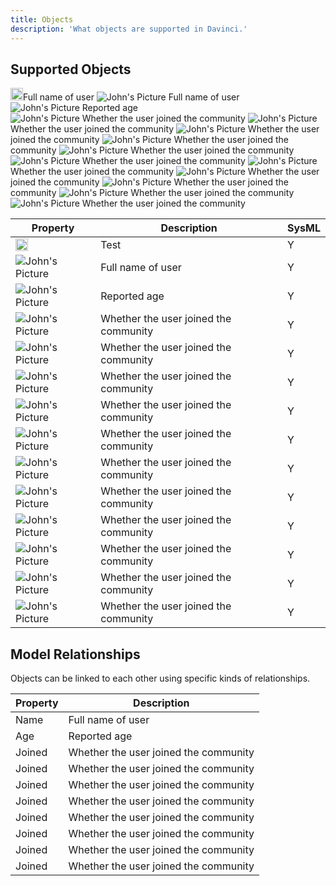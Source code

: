 ```yaml
---
title: Objects
description: 'What objects are supported in Davinci.'
---
```


## Supported Objects
 <a> <img height="20" noZoom src="/images/objecticons/package.svg" />Full name of user</a> 
 ![John's Picture](/images/objecticons/package.svg)      Full name of user                     
 ![John's Picture](/images/objecticons/part.svg)         Reported age                          
 ![John's Picture](/images/objecticons/attribute.svg)    Whether the user joined the community 
 ![John's Picture](/images/objecticons/connection.svg)   Whether the user joined the community 
 ![John's Picture](/images/objecticons/constraint.svg)   Whether the user joined the community 
 ![John's Picture](/images/objecticons/action.svg)       Whether the user joined the community 
 ![John's Picture](/images/objecticons/entity.svg)       Whether the user joined the community 
 ![John's Picture](/images/objecticons/port.svg)         Whether the user joined the community 
 ![John's Picture](/images/objecticons/requirement.svg)  Whether the user joined the community 
 ![John's Picture](/images/objecticons/table.svg)        Whether the user joined the community 
 ![John's Picture](/images/objecticons/figure.svg)       Whether the user joined the community 
 ![John's Picture](/images/objecticons/text.svg)         Whether the user joined the community 
 ![John's Picture](/images/objecticons/document.svg)     Whether the user joined the community 


| Property                                               | Description                           | SysML |
| -----------------------------------------------------  | ------------------------------------- | ----- |
|  <img height="20" noZoom src="/images/objecticons/package.svg" /> | Test |Y|
| ![John's Picture](/images/objecticons/package.svg)     | Full name of user                     | Y |
| ![John's Picture](/images/objecticons/part.svg)        | Reported age                          | Y |
| ![John's Picture](/images/objecticons/attribute.svg)   | Whether the user joined the community | Y |
| ![John's Picture](/images/objecticons/connection.svg)  | Whether the user joined the community | Y |
| ![John's Picture](/images/objecticons/constraint.svg)  | Whether the user joined the community | Y |
| ![John's Picture](/images/objecticons/action.svg)      | Whether the user joined the community | Y |
| ![John's Picture](/images/objecticons/entity.svg)      | Whether the user joined the community | Y |
| ![John's Picture](/images/objecticons/port.svg)        | Whether the user joined the community | Y |
| ![John's Picture](/images/objecticons/requirement.svg) | Whether the user joined the community | Y |
| ![John's Picture](/images/objecticons/table.svg)       | Whether the user joined the community | Y |
| ![John's Picture](/images/objecticons/figure.svg)      | Whether the user joined the community | Y |
| ![John's Picture](/images/objecticons/text.svg)        | Whether the user joined the community | Y |
| ![John's Picture](/images/objecticons/document.svg)    | Whether the user joined the community | Y |


## Model Relationships

Objects can be linked to each other using specific kinds of relationships.

| Property | Description                           |
| -------- | ------------------------------------- |
| Name     | Full name of user                     |
| Age      | Reported age                          |
| Joined   | Whether the user joined the community |
| Joined   | Whether the user joined the community |
| Joined   | Whether the user joined the community |
| Joined   | Whether the user joined the community |
| Joined   | Whether the user joined the community |
| Joined   | Whether the user joined the community |
| Joined   | Whether the user joined the community |
| Joined   | Whether the user joined the community |
